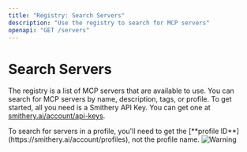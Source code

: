 ```yaml
---
title: "Registry: Search Servers"
description: "Use the registry to search for MCP servers"
openapi: "GET /servers"
---
```


# Search Servers

The registry is a list of MCP servers that are available to use. You can search for MCP servers by name, description, tags, or profile. To get started, all you need is a Smithery API Key. You can get one at [smithery.ai/account/api-keys](https://smithery.ai/account/api-keys).

<Tip>
  To search for servers in a profile, you'll need to get the [**profile
  ID**](https://smithery.ai/account/profiles), not the profile name.
  <Frame>
    <img src="/images/get_profile_id.png" alt="Warning" />
  </Frame>
</Tip>
